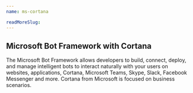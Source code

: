 ```yaml
---
name: ms-cortana

readMoreSlug:
---
```


## Microsoft Bot Framework with Cortana

The Microsoft Bot Framework allows developers to build, connect, deploy, and manage intelligent bots to interact naturally with your users on websites, applications, Cortana, Microsoft Teams, Skype, Slack, Facebook Messenger and more. Cortana from Microsoft is focused on business scenarios.
